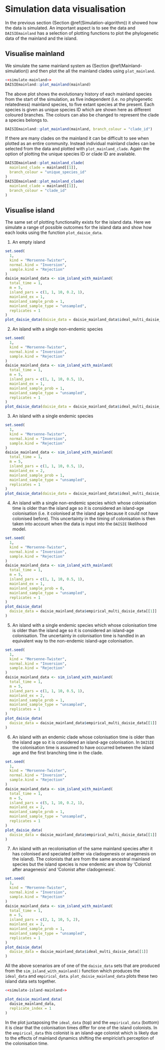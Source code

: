 # Simulation data visualisation {#simulation_data_visualisation}

In the previous section (Section \@ref(Simulation-algorithm)) it showed how the data is simulated. An important aspect is to see the data and `DAISIEmainland`
has a selection of plotting functions to plot the phylogenetic data of the 
mainland and the island. 

## Visualise mainland {#visualise-mainland}

We simulate the same mainland system as (Section \@ref(Mainland-simulation)) and then plot the all the mainland clades using `plot_mainland`.

```r
<<simulate-mainland>>
DAISIEmainland::plot_mainland(mainland)
```

The above plot shows the evolutionary history of each mainland species from the
start of the simulation, as five independent (i.e. no phylogenetic relatedness)
mainland species, to five extant species at the present. Each species is given
as unique species ID which are shown here as different coloured branches. The
colours can also be changed to represent the clade a species belongs to.

```r
DAISIEmainland::plot_mainland(mainland, branch_colour = "clade_id")
``` 

If there are many clades on the mainland it can be difficult to see when plotted
as an entire community. Instead individual mainland clades can be selected from
the data and plotted with `plot_mainland_clade`. Again the option of plotting 
the unique species ID or clade ID are available.

```r
DAISIEmainland::plot_mainland_clade(
  mainland_clade = mainland[[1]], 
  branch_colour = "unique_species_id"
)
DAISIEmainland::plot_mainland_clade(
  mainland_clade = mainland[[1]], 
  branch_colour = "clade_id"
)
```

## Visualise island {#visualise-island}

The same set of plotting functionality exists for the island data. Here we 
simulate a range of possible outcomes for the island data and show how each
looks using the function `plot_daisie_data`.

1. An empty island

```r
set.seed(
  1,
  kind = "Mersenne-Twister",
  normal.kind = "Inversion",
  sample.kind = "Rejection"
)
daisie_mainland_data <- sim_island_with_mainland(
  total_time = 1,
  m = 5,
  island_pars = c(1, 1, 10, 0.2, 1), 
  mainland_ex = 1,
  mainland_sample_prob = 1,
  mainland_sample_type = "unsampled",
  replicates = 1 
)
plot_daisie_data(daisie_data = daisie_mainland_data$ideal_multi_daisie_data[[1]])
```

2. An island with a single non-endemic species

```r
set.seed(
  1,
  kind = "Mersenne-Twister",
  normal.kind = "Inversion",
  sample.kind = "Rejection"
)
daisie_mainland_data <- sim_island_with_mainland(
  total_time = 1,
  m = 5,
  island_pars = c(1, 1, 10, 0.5, 1), 
  mainland_ex = 1,
  mainland_sample_prob = 1,
  mainland_sample_type = "unsampled",
  replicates = 1 
)
plot_daisie_data(daisie_data = daisie_mainland_data$ideal_multi_daisie_data[[1]])
```

3. An island with a single endemic species

```r
set.seed(
  1,
  kind = "Mersenne-Twister",
  normal.kind = "Inversion",
  sample.kind = "Rejection"
)
daisie_mainland_data <- sim_island_with_mainland(
  total_time = 1,
  m = 5,
  island_pars = c(1, 1, 10, 0.5, 1), 
  mainland_ex = 2,
  mainland_sample_prob = 1,
  mainland_sample_type = "unsampled",
  replicates = 1 
)
plot_daisie_data(daisie_data = daisie_mainland_data$ideal_multi_daisie_data[[1]])
```

4. An island with a single non-endemic species which whose colonisation time
is older than the island age so it is considered an island-age colonisation
(i.e. it colonised at the island age because it could not have colonised 
before). This uncertainty in the timing of colonisation is then taken into
account when the data is input into the `DAISIE` likelihood model. 

```r
set.seed(
  1,
  kind = "Mersenne-Twister",
  normal.kind = "Inversion",
  sample.kind = "Rejection"
)
daisie_mainland_data <- sim_island_with_mainland(
  total_time = 1,
  m = 5,
  island_pars = c(1, 1, 10, 0.5, 1), 
  mainland_ex = 1,
  mainland_sample_prob = 0,
  mainland_sample_type = "unsampled",
  replicates = 1 
)
plot_daisie_data(
  daisie_data = daisie_mainland_data$empirical_multi_daisie_data[[1]]
)
```

5. An island with a single endemic species which whose colonisation time
is older than the island age so it is considered an island-age colonisation.
The uncertainty in colonisation time is handled in an equivalent way to the 
non-endemic island-age colonisation.

```r
set.seed(
  1,
  kind = "Mersenne-Twister",
  normal.kind = "Inversion",
  sample.kind = "Rejection"
)
daisie_mainland_data <- sim_island_with_mainland(
  total_time = 1,
  m = 5,
  island_pars = c(1, 1, 10, 0.5, 1), 
  mainland_ex = 2,
  mainland_sample_prob = 1,
  mainland_sample_type = "unsampled",
  replicates = 1 
)
plot_daisie_data(
  daisie_data = daisie_mainland_data$empirical_multi_daisie_data[[1]]
)
```

6. An island with an endemic clade whose colonisation time
is older than the island age so it is considered an island-age colonisation.
In `DAISIE` the colonisation time is assumed to have occurred between the
island age and the first branching time in the clade.

```r
set.seed(
  1,
  kind = "Mersenne-Twister",
  normal.kind = "Inversion",
  sample.kind = "Rejection"
)
daisie_mainland_data <- sim_island_with_mainland(
  total_time = 1,
  m = 5,
  island_pars = c(5, 1, 10, 0.2, 1), 
  mainland_ex = 2,
  mainland_sample_prob = 1,
  mainland_sample_type = "unsampled",
  replicates = 1 
)
plot_daisie_data(
  daisie_data = daisie_mainland_data$empirical_multi_daisie_data[[1]]
)
```

7. An island with an recolonisation of the same mainland species after it has 
colonised and speciated (either via cladogenesis or anagenesis on the island).
The colonists that are from the same ancestral mainland species but the island
species is now endemic are show by 'Colonist after anagenesis' and 'Colonist
after cladogenesis'.

```r

set.seed(
  1,
  kind = "Mersenne-Twister",
  normal.kind = "Inversion",
  sample.kind = "Rejection"
)
daisie_mainland_data <- sim_island_with_mainland(
  total_time = 1,
  m = 5,
  island_pars = c(2, 1, 10, 5, 2), 
  mainland_ex = 2,
  mainland_sample_prob = 1,
  mainland_sample_type = "unsampled",
  replicates = 1 
)
plot_daisie_data(
  daisie_data = daisie_mainland_data$ideal_multi_daisie_data[[1]]
)
```

All the above scenarios are of one of the `daisie_data` sets that are produced
from the `sim_island_with_mainland()` function which produces the `ideal_data`
and `empirical_data`. `plot_daisie_mainland_data` plots these two island data 
sets together.

```r
<<simulate-island-mainland>>

plot_daisie_mainland_data(
  daisie_mainland_data,
  replicate_index = 1
)
```

In the plot juxtaposing the `ideal_data` (top) and the `empirical_data` (bottom)
it is clear that the colonisation times differ for one of the island colonists.
In the `empirical_data` this colonist is an island-age colonist which is likely
due to the effects of mainland dynamics shifting the empiricist's perception of
the colonisation time.
